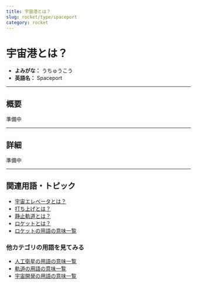 ```yaml
---
title: 宇宙港とは？
slug: rocket/type/spaceport
category: rocket
---
```


# 宇宙港とは？

- **よみがな：** うちゅうこう  
- **英語名：** Spaceport  

---

## 概要

準備中

---

## 詳細

準備中

---

## 関連用語・トピック
- [宇宙エレベータとは？](rocket/type/space-elevator)
- [打ち上げとは？](rocket/launch/launch)
- [静止軌道とは？](orbit/type/geostationary-orbit)
- [ロケットとは？](rocket/rocket)
- [ロケットの用語の意味一覧](category/rocket)

### 他カテゴリの用語を見てみる
- [人工衛星の用語の意味一覧](category/satellite)
- [軌道の用語の意味一覧](category/orbit)
- [宇宙開発の用語の意味一覧](category/glossary)